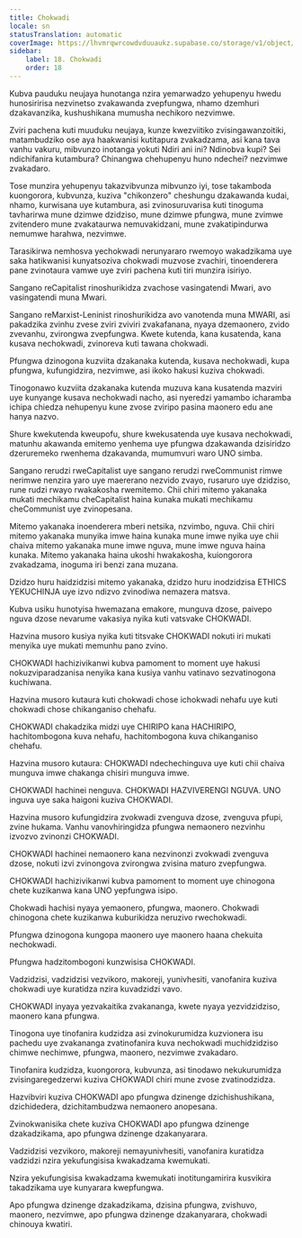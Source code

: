 ```yaml
---
title: Chokwadi
locale: sn
statusTranslation: automatic
coverImage: https://lhvmrqwrcowdvduuaukz.supabase.co/storage/v1/object/public/strapi-uploads/small_cover-educacion-fundamental.webp-2d51a7828a2b1309555be27f7e2a61a0.webp
sidebar:
    label: 18. Chokwadi
    order: 18
---
```

Kubva pauduku neujaya hunotanga nzira yemarwadzo yehupenyu hwedu hunosiririsa nezvinetso zvakawanda zvepfungwa, nhamo dzemhuri dzakavanzika, kushushikana mumusha nechikoro nezvimwe.

Zviri pachena kuti muuduku neujaya, kunze kwezviitiko zvisingawanzoitiki, matambudziko ose aya haakwanisi kutitapura zvakadzama, asi kana tava vanhu vakuru, mibvunzo inotanga yokuti Ndiri ani ini? Ndinobva kupi? Sei ndichifanira kutambura? Chinangwa chehupenyu huno ndechei? nezvimwe zvakadaro.

Tose munzira yehupenyu takazvibvunza mibvunzo iyi, tose takamboda kuongorora, kubvunza, kuziva "chikonzero" cheshungu dzakawanda kudai, nhamo, kurwisana uye kutambura, asi zvinosuruvarisa kuti tinoguma tavharirwa mune dzimwe dzidziso, mune dzimwe pfungwa, mune zvimwe zvitendero mune zvakataurwa nemuvakidzani, mune zvakatipindurwa nemumwe harahwa, nezvimwe.

Tarasikirwa nemhosva yechokwadi nerunyararo rwemoyo wakadzikama uye saka hatikwanisi kunyatsoziva chokwadi muzvose zvachiri, tinoenderera pane zvinotaura vamwe uye zviri pachena kuti tiri munzira isiriyo.

Sangano reCapitalist rinoshurikidza zvachose vasingatendi Mwari, avo vasingatendi muna Mwari.

Sangano reMarxist-Leninist rinoshurikidza avo vanotenda muna MWARI, asi pakadzika zvinhu zvese zviri zviviri zvakafanana, nyaya dzemaonero, zvido zvevanhu, zvirongwa zvepfungwa. Kwete kutenda, kana kusatenda, kana kusava nechokwadi, zvinoreva kuti tawana chokwadi.

Pfungwa dzinogona kuzviita dzakanaka kutenda, kusava nechokwadi, kupa pfungwa, kufungidzira, nezvimwe, asi ikoko hakusi kuziva chokwadi.

Tinogonawo kuzviita dzakanaka kutenda muzuva kana kusatenda mazviri uye kunyange kusava nechokwadi nacho, asi nyeredzi yamambo icharamba ichipa chiedza nehupenyu kune zvose zviripo pasina maonero edu ane hanya nazvo.

Shure kwekutenda kweupofu, shure kwekusatenda uye kusava nechokwadi, matunhu akawanda emitemo yenhema uye pfungwa dzakawanda dzisiridzo dzeruremeko rwenhema dzakavanda, mumumvuri waro UNO simba.

Sangano rerudzi rweCapitalist uye sangano rerudzi rweCommunist rimwe nerimwe nenzira yaro uye maererano nezvido zvayo, rusaruro uye dzidziso, rune rudzi rwayo rwakakosha rwemitemo. Chii chiri mitemo yakanaka mukati mechikamu cheCapitalist haina kunaka mukati mechikamu cheCommunist uye zvinopesana.

Mitemo yakanaka inoenderera mberi netsika, nzvimbo, nguva. Chii chiri mitemo yakanaka munyika imwe haina kunaka mune imwe nyika uye chii chaiva mitemo yakanaka mune imwe nguva, mune imwe nguva haina kunaka. Mitemo yakanaka haina ukoshi hwakakosha, kuiongorora zvakadzama, inoguma iri benzi zana muzana.

Dzidzo huru haidzidzisi mitemo yakanaka, dzidzo huru inodzidzisa ETHICS YEKUCHINJA uye izvo ndizvo zvinodiwa nemazera matsva.

Kubva usiku hunotyisa hwemazana emakore, munguva dzose, paivepo nguva dzose nevarume vakasiya nyika kuti vatsvake CHOKWADI.

Hazvina musoro kusiya nyika kuti titsvake CHOKWADI nokuti iri mukati menyika uye mukati memunhu pano zvino.

CHOKWADI hachizivikanwi kubva pamoment to moment uye hakusi nokuzviparadzanisa nenyika kana kusiya vanhu vatinavo sezvatinogona kuchiwana.

Hazvina musoro kutaura kuti chokwadi chose ichokwadi nehafu uye kuti chokwadi chose chikanganiso chehafu.

CHOKWADI chakadzika midzi uye CHIRIPO kana HACHIRIPO, hachitombogona kuva nehafu, hachitombogona kuva chikanganiso chehafu.

Hazvina musoro kutaura: CHOKWADI ndechechinguva uye kuti chii chaiva munguva imwe chakanga chisiri munguva imwe.

CHOKWADI hachinei nenguva. CHOKWADI HAZVIVERENGI NGUVA. UNO inguva uye saka haigoni kuziva CHOKWADI.

Hazvina musoro kufungidzira zvokwadi zvenguva dzose, zvenguva pfupi, zvine hukama. Vanhu vanovhiringidza pfungwa nemaonero nezvinhu izvozvo zvinonzi CHOKWADI.

CHOKWADI hachinei nemaonero kana nezvinonzi zvokwadi zvenguva dzose, nokuti izvi zvinongova zvirongwa zvisina maturo zvepfungwa.

CHOKWADI hachizivikanwi kubva pamoment to moment uye chinogona chete kuzikanwa kana UNO yepfungwa isipo.

Chokwadi hachisi nyaya yemaonero, pfungwa, maonero. Chokwadi chinogona chete kuzikanwa kuburikidza neruzivo rwechokwadi.

Pfungwa dzinogona kungopa maonero uye maonero haana chekuita nechokwadi.

Pfungwa hadzitombogoni kunzwisisa CHOKWADI.

Vadzidzisi, vadzidzisi vezvikoro, makoreji, yunivhesiti, vanofanira kuziva chokwadi uye kuratidza nzira kuvadzidzi vavo.

CHOKWADI inyaya yezvakaitika zvakananga, kwete nyaya yezvidzidziso, maonero kana pfungwa.

Tinogona uye tinofanira kudzidza asi zvinokurumidza kuzvionera isu pachedu uye zvakananga zvatinofanira kuva nechokwadi muchidzidziso chimwe nechimwe, pfungwa, maonero, nezvimwe zvakadaro.

Tinofanira kudzidza, kuongorora, kubvunza, asi tinodawo nekukurumidza zvisingaregedzerwi kuziva CHOKWADI chiri mune zvose zvatinodzidza.

Hazvibviri kuziva CHOKWADI apo pfungwa dzinenge dzichishushikana, dzichidedera, dzichitambudzwa nemaonero anopesana.

Zvinokwanisika chete kuziva CHOKWADI apo pfungwa dzinenge dzakadzikama, apo pfungwa dzinenge dzakanyarara.

Vadzidzisi vezvikoro, makoreji nemayunivhesiti, vanofanira kuratidza vadzidzi nzira yekufungisisa kwakadzama kwemukati.

Nzira yekufungisisa kwakadzama kwemukati inotitungamirira kusvikira takadzikama uye kunyarara kwepfungwa.

Apo pfungwa dzinenge dzakadzikama, dzisina pfungwa, zvishuvo, maonero, nezvimwe, apo pfungwa dzinenge dzakanyarara, chokwadi chinouya kwatiri.


